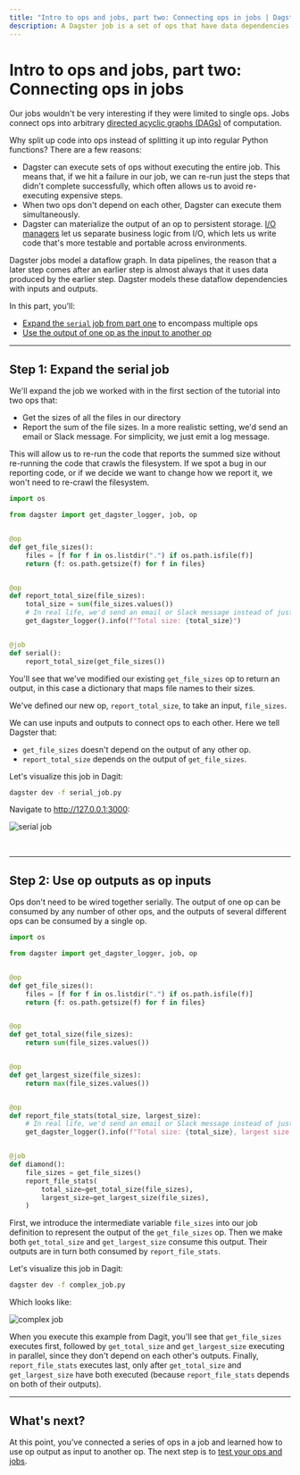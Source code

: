 ```yaml
---
title: "Intro to ops and jobs, part two: Connecting ops in jobs | Dagster Docs"
description: A Dagster job is a set of ops that have data dependencies on each other to create a directed acyclic graph.
---
```


# Intro to ops and jobs, part two: Connecting ops in jobs

<CodeReferenceLink filePath="examples/docs_snippets/docs_snippets/intro_tutorial/basics/connecting_ops/" />

Our jobs wouldn't be very interesting if they were limited to single ops. Jobs connect ops into arbitrary [directed acyclic graphs (DAGs)](https://en.wikipedia.org/wiki/Directed_acyclic_graph) of computation.

Why split up code into ops instead of splitting it up into regular Python functions? There are a few reasons:

- Dagster can execute sets of ops without executing the entire job. This means that, if we hit a failure in our job, we can re-run just the steps that didn't complete successfully, which often allows us to avoid re-executing expensive steps.
- When two ops don't depend on each other, Dagster can execute them simultaneously.
- Dagster can materialize the output of an op to persistent storage. [I/O managers](/concepts/io-management/io-managers) let us separate business logic from I/O, which lets us write code that's more testable and portable across environments.

Dagster jobs model a dataflow graph. In data pipelines, the reason that a later step comes after an earlier step is almost always that it uses data produced by the earlier step. Dagster models these dataflow dependencies with inputs and outputs.

In this part, you'll:

- [Expand the `serial` job from part one](#step-1-expand-the-serial-job) to encompass multiple ops
- [Use the output of one op as the input to another op](#step-2-use-op-outputs-as-op-inputs)

---

## Step 1: Expand the serial job

We'll expand the job we worked with in the first section of the tutorial into two ops that:

- Get the sizes of all the files in our directory
- Report the sum of the file sizes. In a more realistic setting, we'd send an email or Slack message. For simplicity, we just emit a log message.

This will allow us to re-run the code that reports the summed size without re-running the code that crawls the filesystem. If we spot a bug in our reporting code, or if we decide we want to change how we report it, we won't need to re-crawl the filesystem.

```python file=/intro_tutorial/basics/connecting_ops/serial_job.py
import os

from dagster import get_dagster_logger, job, op


@op
def get_file_sizes():
    files = [f for f in os.listdir(".") if os.path.isfile(f)]
    return {f: os.path.getsize(f) for f in files}


@op
def report_total_size(file_sizes):
    total_size = sum(file_sizes.values())
    # In real life, we'd send an email or Slack message instead of just logging:
    get_dagster_logger().info(f"Total size: {total_size}")


@job
def serial():
    report_total_size(get_file_sizes())
```

You'll see that we've modified our existing `get_file_sizes` op to return an output, in this case a dictionary that maps file names to their sizes.

We've defined our new op, `report_total_size`, to take an input, `file_sizes`.

We can use inputs and outputs to connect ops to each other. Here we tell Dagster that:

- `get_file_sizes` doesn't depend on the output of any other op.
- `report_total_size` depends on the output of `get_file_sizes`.

Let's visualize this job in Dagit:

```bash
dagster dev -f serial_job.py
```

Navigate to <http://127.0.0.1:3000>:

<!-- ![serial job](/images/tutorial/serial-job.png) -->

<Image
alt="serial job"
src="/images/tutorial/serial-job.png"
width={3574}
height={1962}
/>

<br />

---

## Step 2: Use op outputs as op inputs

Ops don't need to be wired together serially. The output of one op can be consumed by any number of other ops, and the outputs of several different ops can be consumed by a single op.

```python file=/intro_tutorial/basics/connecting_ops/complex_job.py
import os

from dagster import get_dagster_logger, job, op


@op
def get_file_sizes():
    files = [f for f in os.listdir(".") if os.path.isfile(f)]
    return {f: os.path.getsize(f) for f in files}


@op
def get_total_size(file_sizes):
    return sum(file_sizes.values())


@op
def get_largest_size(file_sizes):
    return max(file_sizes.values())


@op
def report_file_stats(total_size, largest_size):
    # In real life, we'd send an email or Slack message instead of just logging:
    get_dagster_logger().info(f"Total size: {total_size}, largest size: {largest_size}")


@job
def diamond():
    file_sizes = get_file_sizes()
    report_file_stats(
        total_size=get_total_size(file_sizes),
        largest_size=get_largest_size(file_sizes),
    )
```

First, we introduce the intermediate variable `file_sizes` into our job definition to represent the output of the `get_file_sizes` op. Then we make both `get_total_size` and `get_largest_size` consume this output. Their outputs are in turn both consumed by `report_file_stats`.

Let's visualize this job in Dagit:

```bash
dagster dev -f complex_job.py
```

Which looks like:

<!-- ![complex job](/images/tutorial/complex-job.png) -->

<Image
alt="complex job"
src="/images/tutorial/complex-job.png"
width={3574}
height={1962}
/>

When you execute this example from Dagit, you'll see that `get_file_sizes` executes first, followed by `get_total_size` and `get_largest_size` executing in parallel, since they don't depend on each other's outputs. Finally, `report_file_stats` executes last, only after `get_total_size` and `get_largest_size` have both executed (because `report_file_stats` depends on both of their outputs).

---

## What's next?

At this point, you've connected a series of ops in a job and learned how to use op output as input to another op. The next step is to [test your ops and jobs](/guides/dagster/intro-to-ops-jobs/testable).
